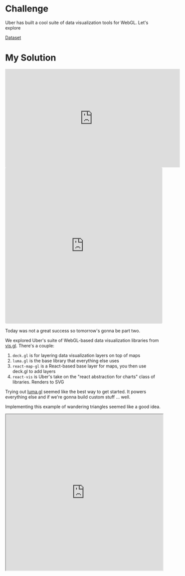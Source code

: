 # Challenge

Uber has built a cool suite of data visualization tools for WebGL. Let's
explore

[Dataset](https://reactviz.holiday/datasets/ugr-sankey-openspending.json)

# My Solution

<iframe width="560" height="315" src="https://www.youtube.com/embed/hwIy2dYe6hc" frameborder="0" allow="accelerometer; autoplay; encrypted-media; gyroscope; picture-in-picture" allowfullscreen></iframe>

<iframe src="https://codesandbox.io/embed/kkr948o597?fontsize=14" style="width:100%; height:500px; border:0; border-radius: 4px; overflow:hidden;" sandbox="allow-modals allow-forms allow-popups allow-scripts allow-same-origin"></iframe>

Today was not a great success so tomorrow's gonna be part two.

We explored Uber's suite of WebGL-based data visualization libraries from
[vis.gl](http://vis.gl/). There's a couple:

1. `deck.gl` is for layering data visualization layers on top of maps
2. `luma.gl` is the base library that everything else uses
3. `react-map-gl` is a React-based base layer for maps, you then use deck.gl to
   add layers
4. `react-vis` is Uber's take on the "react abstraction for charts" class of
   libraries. Renders to SVG

Trying out [luma.gl](https://luma.gl/) seemed like the best way to get started.
It powers everything else and if we're gonna build custom stuff ... well.

Implementing this example of wandering triangles seemed like a good idea.

<iframe
  src="https://luma.gl/#/examples/core-examples/transform-webgl-2"
  width="100%"
  height="500"
/>

Copy pasting a bunch of code and trying to understand what it does even better.

So we built a React harness, spelunked through the demo code, and learned a few
things about WebGL.

```javascript
<LumaFragment component="canvas" />
```

`<LumaFragment>` is a [d3blackbox](https://d3blackbox.com) component. It
creates a canvas element and lets our render function take over. Our function
is mostly a copy paste job.

In this we learned that WebGL renders onto `<canvas>`. Somehow I never realized
that before.

We create LumaFragment like this:

```javascript
const LumaFragment = d3blackbox((anchor, props) => {
    // copy pasta code from official example

    animationLoop.start({ canvas: anchor.current });
}
```

The official example creates an `animationLoop` based on the `AnimationLoop`

There's 3 event callbacks the code hooks into:

1. `onInitialize`, which initializes objects and sets up the visualization
2. `onRender`, which runs on every loop of the animation. I think
3. `onFinalize`, which runs when the animation runs out, but it looks like
   that's never

I'd explain the code inside those callbacks here, if I understood it well
enough. Right now it still looks a little alien and hard to grok.

What I _can_ tell you, however, it's that it is designed to run fast. There's a
lot of low level stuff creeping in. Like using `Float32Array` instead of just
Array because it's typed.

Yes, some JavaScript is typed didn't you know?

And it uses a lot of Buffers. Those are low level memory blocks with direct
access from the GPU. Makes it faster than working with higher level JavaScript
abstractions.

Another trick for more speed is that much of the hard logic happens in shaders.

We put our shaders in the `shaders.js` file. Shaders are low-level GPU code,
originally named after shading effects, but doing all sorts of stuff these
days.

Our example uses 3 shaders: `EMIT_VS`, `DRAW_VS`, `DRAW_FS`. They seem to
control how our triangles render and behave, but I haven't been able to figure
out how the JavaScript part ties together with the shaders part.

Guess that's our next step.

Also figuring out why this happens:

Join me tomorrow. We'll have fun :)

<blockquote class="twitter-tweet" data-lang="en"><p lang="en" dir="ltr">That went well ...<br><br>We continue tomorrow!<br><br>👉 <a href="https://t.co/I0MfSzduvn">https://t.co/I0MfSzduvn</a> <a href="https://t.co/DECiZJHPXN">pic.twitter.com/DECiZJHPXN</a></p>&mdash; Swizec Teller (@Swizec) <a href="https://twitter.com/Swizec/status/1075059774708953088?ref_src=twsrc%5Etfw">December 18, 2018</a></blockquote>
<script async src="https://platform.twitter.com/widgets.js" charset="utf-8"></script>